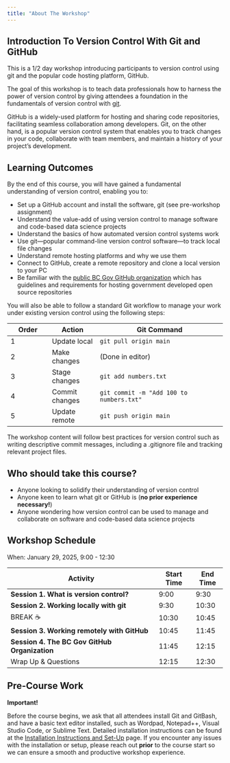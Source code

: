 ```yaml
---
title: "About The Workshop"
---
```


## Introduction To Version Control With Git and GitHub

This is a 1/2 day workshop introducing participants to version control using git and the popular code hosting platform, GitHub.

The goal of this workshop is to teach data professionals how to harness the power of version control by giving attendees a foundation in the fundamentals of version control with [git](https://git-scm.com).

GitHub is a widely-used platform for hosting and sharing code repositories, facilitating seamless collaboration among developers. Git, on the other hand, is a popular version control system that enables you to track changes in your code, collaborate with team members, and maintain a history of your project's development.

## Learning Outcomes

By the end of this course, you will have gained a fundamental understanding of version control, enabling you to:

-   Set up a GitHub account and install the software, git (see pre-workshop assignment)
-   Understand the value-add of using version control to manage software and code-based data science projects
-   Understand the basics of how automated version control systems work
-   Use git—popular command-line version control software—to track local file changes
-   Understand remote hosting platforms and why we use them
-   Connect to GitHub, create a remote repository and clone a local version to your PC
-   Be familiar with the [public BC Gov GitHub organization](https://github.com/bcgov) which has guidelines and requirements for hosting government developed open source repositories

You will also be able to follow a standard Git workflow to manage your work under existing version control using the following steps:

| Order          | Action           | Git Command                                   |
|----------------|------------------|-----------------------------------------------| 
| 1              | Update local     | `git pull origin main`                        |
| 2              | Make changes     | (Done in editor)                              |
| 3              | Stage changes    | `git add numbers.txt`                         |
| 4              | Commit changes   | `git commit -m "Add 100 to numbers.txt"`      |
| 5              | Update remote    | `git push origin main`                        |


The workshop content will follow best practices for version control such as writing descriptive commit messages, including a .gitignore file and tracking relevant project files.

## Who should take this course?

-   Anyone looking to solidify their understanding of version control
-   Anyone keen to learn what git or GitHub is (**no prior experience necessary!**)
-   Anyone wondering how version control can be used to manage and collaborate on software and code-based data science projects

## Workshop Schedule 

When: January 29, 2025, 9:00 - 12:30 

| Activity                                      | Start Time | End Time |
|-----------------------------------------------|------------|----------|
| **Session 1. What is version control?**       | 9:00       | 9:30     |
| **Session 2. Working locally with git**       | 9:30       | 10:30    |
| BREAK ☕                                      | 10:30      | 10:45    |
| **Session 3. Working remotely with GitHub**   | 10:45      | 11:45    |
| **Session 4. The BC Gov GitHub Organization** | 11:45      | 12:15    |
| Wrap Up & Questions                           | 12:15      | 12:30    |

## Pre-Course Work

**Important!**

Before the course begins, we ask that all attendees install Git and GitBash, and have a basic text editor installed, such as Wordpad, Notepad++, Visual Studio Code, or Sublime Text. Detailed installation instructions can be found at the [Installation Instructions and Set-Up](https://bcgov.github.io/ds-intro-to-git/pre-workshop/software-install.html) page. If you encounter any issues with the installation or setup, please reach out **prior** to the course start so we can ensure a smooth and productive workshop experience.